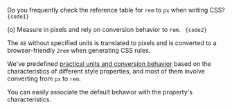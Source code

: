 
Do you frequently check the reference table for `rem` to `px` when writing CSS?
<Code lang="html">
    {code1}
</Code>

(o) Measure in pixels and rely on conversion behavior to `rem`. <Dropped p1={code1} p2={code2} target="class" />
<Code lang="html">
    {code2}
</Code>

The `48` without specified units is translated to pixels and is converted to a browser-friendly `2rem` when generating CSS rules.

We've predefined [practical units and conversion behavior](/docs/rules#default-reference) based on the characteristics of different style properties, and most of them involve converting from `px` to `rem`.

You can easily associate the default behavior with the property's characteristics.